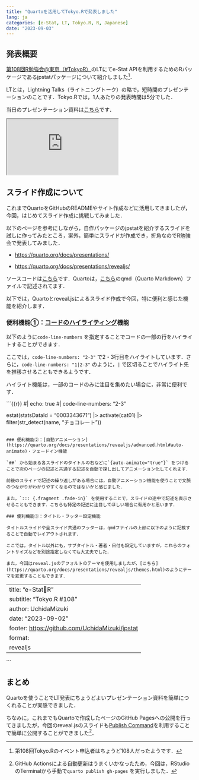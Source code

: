```yaml
---
title: "Quartoを活用してTokyo.Rで発表しました"
lang: ja
categories: [e-Stat, LT, Tokyo.R, R, Japanese]
date: "2023-09-03"
---
```


## 発表概要

[第108回R勉強会\@東京（#TokyoR）](https://tokyor.connpass.com/event/292545/)のLTにてe-Stat APIを利用するためのRパッケージであるjpstatパッケージについて紹介しました[^1]．

[^1]: 第108回Tokyo.Rのイベント申込者はちょうど108人だったようです．

LTとは，Lightning Talks（ライトニングトーク）の略で，短時間のプレゼンテーションのことです．Tokyo.Rでは，1人あたりの発表時間は5分でした．

当日のプレゼンテーション資料は[こちら](https://uchidamizuki.github.io/slide-estat-with-r/)です．

```{=html}
<iframe class="slide-deck" src="https://uchidamizuki.github.io/slide-estat-with-r/"></iframe>
```
## スライド作成について

これまでQuartoをGitHubのREADMEやサイト作成などに活用してきましたが，今回，はじめてスライド作成に挑戦してみました．

以下のページを参考にしながら，自作パッケージのjpstatを紹介するスライドを試しに作ってみたところ，案外，簡単にスライドが作成でき，折角なのでR勉強会で発表してみました．

-   <https://quarto.org/docs/presentations/>

-   <https://quarto.org/docs/presentations/revealjs/>

ソースコードは[こちら](https://github.com/UchidaMizuki/slide-estat-with-r)です．Quartoは，[こちら](https://github.com/UchidaMizuki/slide-estat-with-r/blob/main/slide-estat-with-r.qmd)のqmd（Quarto Markdown）ファイルで記述されてます．

以下では，Quartoとreveal.jsによるスライド作成で今回，特に便利と感じた機能を紹介します．

### 便利機能①：[コードのハイライティング](https://quarto.org/docs/presentations/revealjs/#line-highlighting)機能

以下のように`code-line-numbers` を指定することでコードの一部の行をハイライトすることができます．

ここでは，`code-line-numbers: "2-3"` で2・3行目をハイライトしています．さらに，`code-line-numbers: "1|2-3"` のように，`|` で区切ることでハイライト先を推移させることもできるようです．

ハイライト機能は，一部のコードのみに注目を集めたい場合に，非常に便利です．

```{{r}}
#| echo: true
#| code-line-numbers: "2-3"

estat(statsDataId = "0003343671") |> 
  activate(cat01) |> 
  filter(str_detect(name, "チョコレート"))
```

### 便利機能②：[自動アニメーション](https://quarto.org/docs/presentations/revealjs/advanced.html#auto-animate)・フェードイン機能

`##` から始まる各スライドのタイトルの右などに`{auto-animate="true"}` をつけることで次のページの記述と共通する記述を自動で探し出してアニメーション化してくれます．

前後のスライドで記述の繰り返しがある場合には，自動アニメーション機能を使うことで文脈のつながりがわかりやすくなるのではないかと感じました．

また，`::: {.fragment .fade-in}` を使用することで，スライドの途中で記述を表示させることもできます．こちらも特定の記述に注目してほしい場合に有用かと思います．

### 便利機能③：タイトル・フッター設定機能

タイトルスライドや全スライド共通のフッターは，qmdファイルの上部に以下のように記載することで自動でレイアウトされます．

ここでは，タイトル以外にも，サブタイトル・著者・日付も設定していますが，これらのフォントサイズなどを別途指定しなくても大丈夫でした．

また，今回はreveal.jsのデフォルトのテーマを使用しましたが，[こちら](https://quarto.org/docs/presentations/revealjs/themes.html)のようにテーマを変更することもできます．

```         
---
title: "e-Stat🤝R"
subtitle: "Tokyo.R #108"
author: UchidaMizuki
date: "2023-09-02"
footer: <https://github.com/UchidaMizuki/jpstat>
format: 
  revealjs
---
```

## まとめ

Quartoを使うことでLT発表にちょうどよいプレゼンテーション資料を簡単につくれることが実感できました．

ちなみに，これまでもQuartoで作成したページのGitHub Pagesへの公開を行ってきましたが，今回のreveal.jsのスライドも[Publish Command](https://quarto.org/docs/publishing/github-pages.html#publish-command)を利用することで簡単に公開することができました[^2]．

[^2]: GitHub Actionsによる自動更新はうまくいかなったため，今回は，RStudioのTerminalから手動で`quarto publish gh-pages` を実行しました．
